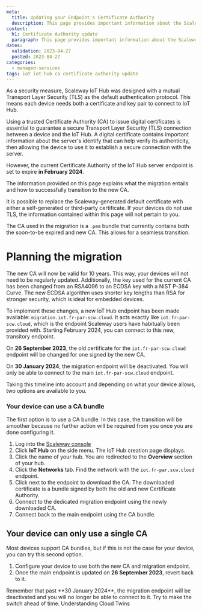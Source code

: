 ```yaml
---
meta:
  title: Updating your Endpoint's Certificate Authority 
  description: This page provides important information about the Scaleway IoT Hub Certificate Authority.
content:
  h1: Certificate Authority update
  paragraph: This page provides important information about the Scaleway IoT Hub Certificate Authority.
dates:
  validation: 2023-04-27
  posted: 2023-04-27
categories:
  - managed-services
tags: iot iot-hub ca certificate authority update
---
```


As a security measure, Scaleway IoT Hub was designed with a mutual Transport Layer Security (TLS) as the default authentication protocol. This means each device needs both a certificate and key pair to connect to IoT Hub.

Using a trusted Certificate Authority (CA) to issue digital certificates is essential to guarantee a secure Transport Layer Security (TLS) connection between a device and the IoT Hub. A digital certificate contains important information about the server's identify that can help verify its authenticity, then allowing the device to use it to establish a secure connection with the server.

However, the current Certificate Authority of the IoT Hub server endpoint is set to expire **in February 2024**.

The information provided on this page explains what the migration entails and how to successfully transition to the new CA.

<Message type="note">
  It is possible to replace the Scaleway-generated default certificate with either a self-generated or third-party certificate. If your devices do not use TLS, the information contained within this page will not pertain to you.
</Message>

The CA used in the migration is a `.pem` bundle that currently contains both the soon-to-be expired and new CA. This allows for a  seamless transition.

# Planning the migration

The new CA will now be valid for 10 years. This way, your devices will not need to be regularly updated. Additionally, the key used for the current CA has been changed from an RSA4096 to an ECDSA key with a NIST P-384 Curve. The new ECDSA algorithm uses shorter key lengths than RSA for stronger security, which is ideal for embedded devices.

To implement these changes, a new IoT Hub endpoint has been made available: `migration.iot.fr-par-scw.cloud`. It acts exactly like `iot.fr-par-scw.cloud`, which is the endpoint Scaleway users have habitually been provided with. Starting February 2024, you can connect to this new, transitory endpoint.

On **26 September 2023**, the old certificate for the `iot.fr-par-scw.cloud` endpoint will be changed for one signed by the new CA.

On **30 January 2024**, the migration endpoint will be deactivated. You will only be able to connect to the main `iot.fr-par-scw.cloud` endpoint.

Taking this timeline into account and depending on what your device allows, two options are available to you.

### Your device can use a CA bundle 

The first option is to use a CA bundle. In this case, the transition will be smoother because no further action will be required from you once you are done configuring it.

1. Log into the [Scaleway console](https://console.scaleway.com)
2. Click **IoT Hub** on the side menu. The IoT Hub creation page displays.
3. Click the name of your hub. You are redirected to the **Overview** section of your hub.
4. Click the **Networks** tab. Find the network with the `iot.fr-par.scw.cloud` endpoint.
5. Click <Icon name="download"/> next to the endpoint to download the CA. The downloaded certificate is a bundle signed by both the old and new Certificate Authority.
6. Connect to the dedicated migration endpoint using the newly downloaded CA. 
7. Connect back to the main endpoint using the CA bundle.

## Your device can only use a single CA

Most devices support CA bundles, but if this is not the case for your device, you can try this second option.

1. Configure your device to use both the new CA and migration endpoint. 
2. Once the main endpoint is updated on **26 September 2023**, revert back to it.

<Message type="important">
  Remember that past **30 January 2024**, the migration endpoint will be deactivated and you will no longer be able to connect to it. Try to make the switch ahead of time.
</Message>

<Navigation title="See Also">
  <PreviousButton to="/managed-services/iot-hub/reference-content/twins/">Understanding Cloud Twins</PreviousButton>
</Navigation>